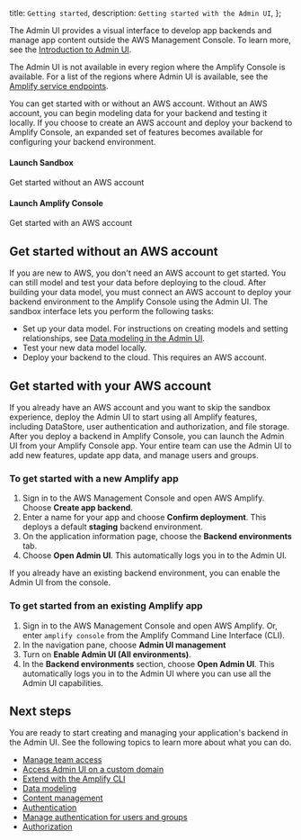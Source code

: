   title: `Getting started`,
  description: `Getting started with the Admin UI`,
};

The Admin UI provides a visual interface to develop app backends and manage app content outside the AWS Management Console. To learn more, see the [Introduction to Admin UI](/console/adminui/intro).

The Admin UI is not available in every region where the Amplify Console is available. For a list of the regions where Admin UI is available, see the [Amplify service endpoints](https://docs.aws.amazon.com/general/latest/gr/amplify.html).

You can get started with or without an AWS account. Without an AWS account, you can begin modeling data for your backend and testing it locally. If you choose to create an AWS account and deploy your backend to Amplify Console, an expanded set of features becomes available for configuring your backend environment.

<Grid grid-gap="2" columns={2} class="margin-top-lg margin-bottom-lg">
  <Card
    external
    href="https://sandbox.amplifyapp.com/"
    containertag="amplify-external-link"
  >
    <CardGraphic src="/images/console/adminui.svg" />
    <CardDetail>
      <h4>Launch Sandbox</h4>
      <p>Get started without an AWS account</p>
    </CardDetail>
  </Card>
  <Card
    external
    url="https://console.aws.amazon.com/amplify/home?#/deploy-backend"
    containertag="amplify-external-link"
  >
    <CardGraphic src="/assets/logo-dark.svg" />
    <CardDetail>
      <h4>Launch Amplify Console</h4>
      <p>Get started with an AWS account</p>
    </CardDetail>
  </Card>
</Grid>

## Get started without an AWS account

If you are new to AWS, you don't need an AWS account to get started. You can still model and test your data before deploying to the cloud. After building your data model, you must connect an AWS account to deploy your backend environment to the Amplify Console using the Admin UI. The sandbox interface lets you perform the following tasks:

- Set up your data model. For instructions on creating models and setting relationships, see [Data modeling in the Admin UI](/console/data/data-model#Data-modeling-in-the-Admin-UI).
- Test your new data model locally.
- Deploy your backend to the cloud. This requires an AWS account.

## Get started with your AWS account

If you already have an AWS account and you want to skip the sandbox experience, deploy the Admin UI to start using all Amplify features, including DataStore, user authentication and authorization, and file storage. After you deploy a backend in Amplify Console, you can launch the Admin UI from your Amplify Console app. Your entire team can use the Admin UI to add new features, update app data, and manage users and groups.

### To get started with a new Amplify app

1. Sign in to the AWS Management Console and open AWS Amplify. Choose **Create app backend**.
2. Enter a name for your app and choose **Confirm deployment**. This deploys a default **staging** backend environment.
3. On the application information page, choose the **Backend environments** tab.
4. Choose **Open Admin UI**. This automatically logs you in to the Admin UI.

If you already have an existing backend environment, you can enable the Admin UI from the console.

### To get started from an existing Amplify app

1. Sign in to the AWS Management Console and open AWS Amplify. Or, enter `amplify console` from the Amplify Command Line Interface (CLI).
2. In the navigation pane, choose **Admin UI management**
3. Turn on **Enable Admin UI (All environments)**.
4. In the **Backend environments** section, choose **Open Admin UI**. This automatically logs you in to the Admin UI where you can use all the Admin UI capabilities.

## Next steps

You are ready to start creating and managing your application's backend in the Admin UI. See the following topics to learn more about what you can do.

- [Manage team access](/console/adminui/access-management)
- [Access Admin UI on a custom domain](/console/adminui/custom-domain)
- [Extend with the Amplify CLI ](/console/adminui/extend-cli)
- [Data modeling](/console/data/data-model)
- [Content management](/console/data/content-management)
- [Authentication](/console/auth/authentication)
- [Manage authentication for users and groups](/console/auth/user-management)
- [Authorization](/console/authz/authorization)
